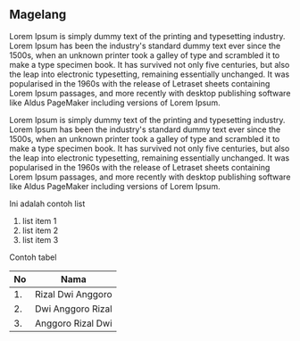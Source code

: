## Magelang

Lorem Ipsum is simply dummy text of the printing and typesetting industry. Lorem Ipsum has been the industry's standard dummy text ever since the 1500s, when an unknown printer took a galley of type and scrambled it to make a type specimen book. It has survived not only five centuries, but also the leap into electronic typesetting, remaining essentially unchanged. It was popularised in the 1960s with the release of Letraset sheets containing Lorem Ipsum passages, and more recently with desktop publishing software like Aldus PageMaker including versions of Lorem Ipsum.

Lorem Ipsum is simply dummy text of the printing and typesetting industry. Lorem Ipsum has been the industry's standard dummy text ever since the 1500s, when an unknown printer took a galley of type and scrambled it to make a type specimen book. It has survived not only five centuries, but also the leap into electronic typesetting, remaining essentially unchanged. It was popularised in the 1960s with the release of Letraset sheets containing Lorem Ipsum passages, and more recently with desktop publishing software like Aldus PageMaker including versions of Lorem Ipsum.

Ini adalah contoh list

1. list item 1
2. list item 2
3. list item 3

Contoh tabel

| No  | Nama              |
| --- | ----------------- |
| 1.  | Rizal Dwi Anggoro |
| 2.  | Dwi Anggoro Rizal |
| 3.  | Anggoro Rizal Dwi |
